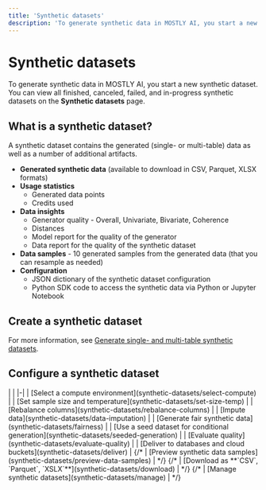 ```yaml
---
title: 'Synthetic datasets'
description: 'To generate synthetic data in MOSTLY AI, you start a new synthetic dataset. You can view all finished, canceled, failed, and in-progress synthetic datasets on the Synthetic datasets page.'
---
```


# Synthetic datasets

To generate synthetic data in MOSTLY AI, you start a new synthetic dataset. You can view all finished, canceled, failed, and in-progress synthetic datasets on the **Synthetic datasets** page.

## What is a synthetic dataset?

A synthetic dataset contains the generated (single- or multi-table) data as well as a number of additional artifacts.

* **Generated synthetic data** (available to download in CSV, Parquet, XLSX formats)
* **Usage statistics**
    * Generated data points
    * Credits used
* **Data insights**
    * Generator quality - Overall, Univariate, Bivariate, Coherence
    * Distances
    * Model report for the quality of the generator
    * Data report for the quality of the synthetic dataset
* **Data samples** - 10 generated samples from the generated data (that you can resample as needed)
* **Configuration**
    * JSON dictionary of the synthetic dataset configuration
    * Python SDK code to access the synthetic data via Python or Jupyter Notebook

## Create a synthetic dataset

For more information, see [Generate single- and multi-table synthetic datasets](synthetic-datasets/generate).

## Configure a synthetic dataset

<div className="empty_header_table"></div>
| |
|-|
| [Select a compute environment](synthetic-datasets/select-compute)                     |
| [Set sample size and temperature](synthetic-datasets/set-size-temp)                   |
| [Rebalance columns](synthetic-datasets/rebalance-columns)                             |
| [Impute data](synthetic-datasets/data-imputation)                                     |
| [Generate fair synthetic data](synthetic-datasets/fairness)                           |
| [Use a seed dataset for conditional generation](synthetic-datasets/seeded-generation) |
| [Evaluate quality](synthetic-datasets/evaluate-quality)                               |
| [Deliver to databases and cloud buckets](synthetic-datasets/deliver)                  |
{/* | [Preview synthetic data samples](synthetic-datasets/preview-data-samples)       | */}
{/* | [Download as **`CSV`, `Parquet`, `XSLX`**](synthetic-datasets/download)         | */}
{/* | [Manage synthetic datasets](synthetic-datasets/manage)                          | */}